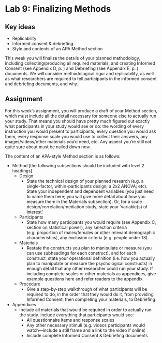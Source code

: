 # Lab 9: Finalizing Methods {.unnumbered}

## Key ideas

- Replicability
- Informed consent & debriefing
- Style and contents of an APA Method section


This week you will finalize the details of your planned methodology, including collecting/producing all required materials, and creating Informed Consent (see Appendix D, p. ) and Debriefing (see Appendix E, p. ) documents. We will consider methodological rigor and replicability, as well as what researchers are required to tell participants in the informed consent and debriefing documents, and why.


## Assignment

For this week’s assignment, you will produce a draft of your Method section, which must include all the detail necessary for someone else to actually run your study. That means you should have pretty much figured out exactly what participants in your study would see or do: the wording of every instruction you would present to participants, every question you would ask them, every response scale you would use to collect their answers, any images/videos/other materials you’d need, etc. Any aspect you’re still not quite sure about must be nailed down now.

The content of an APA-style Method section is as follows:

- Method [the following subsections should be included with level 2 headings]
    - Design
      - State the technical design of your planned research (e.g. a single-factor, within-participants design; a 2x2 ANOVA; etc). State your independent and dependent variables (you just need to name them here; you will give more detail about how you measure them in the Materials subsection). Or, for a scale design/correlation/mediation study, state your ‘variable(s) of interest’.
    - Participants
      - State how many participants you would require (see Appendix C, section on statistical power), any selection criteria (e.g. proportion of males/females or other relevant demographic characteristics), any exclusion criteria (e.g. people under 18)
    - Materials
      - Restate the constructs you plan to manipulate or measure (you can use subheadings for each construct), and for each construct, state your operational definition (i.e. how you actually plan to manipulate or measure the psychological constructs) in enough detail that any other researcher could run your study. If including complete scales or other materials as appendices, give example questions here and refer readers to the appendix.
    - Procedure
      - Give a step-by-step walkthrough of what participants will be required to do, in the order that they would do it, from providing Informed Consent, then completing your materials, to Debriefing.
- Appendices
    - Include all materials that would be required in order to actually run the study. Include everything that participants would see:
      - All questionnaire items and response scales
      - Any other necessary stimuli (e.g. videos participants would watch—include a still frame and a link to the video if online)
      - Include complete Informed Consent & Debriefing documents
